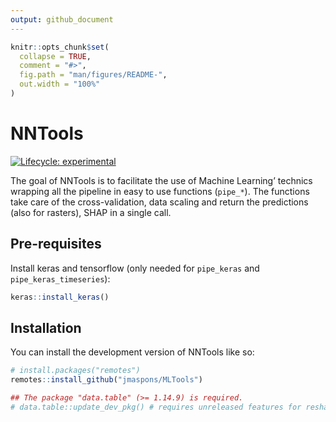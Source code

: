 ```yaml
---
output: github_document
---
```


<!-- README.md is generated from README.Rmd. Please edit that file -->

```r
knitr::opts_chunk$set(
  collapse = TRUE,
  comment = "#>",
  fig.path = "man/figures/README-",
  out.width = "100%"
)
```

# NNTools

<!-- badges: start -->
[![Lifecycle: experimental](https://img.shields.io/badge/lifecycle-experimental-orange.svg)](https://lifecycle.r-lib.org/articles/stages.html#experimental)
<!-- badges: end -->

The goal of NNTools is to facilitate the use of Machine Learning' technics wrapping all the pipeline in easy to use
functions (`pipe_*`). The functions take care of the cross-validation, data scaling and return the predictions (also for rasters), SHAP in a single call.


## Pre-requisites

Install keras and tensorflow (only needed for `pipe_keras` and `pipe_keras_timeseries`):

``` r
keras::install_keras()
```

## Installation

You can install the development version of NNTools like so:

``` r
# install.packages("remotes")
remotes::install_github("jmaspons/MLTools")

## The package "data.table" (>= 1.14.9) is required.
# data.table::update_dev_pkg() # requires unreleased features for reshaping 3D data
```
